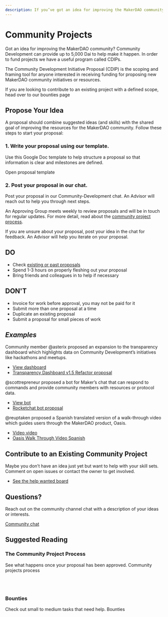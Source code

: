 ```yaml
---
description: If you’ve got an idea for improving the MakerDAO community coordination or resources, we can provide up to 5,000 Dai to help make it happen.
---
```


# Community Projects

Got an idea for improving the MakerDAO community? Community Development can provide up to 5,000 Dai to help make it happen. In order to fund projects we have a useful program called  CDIPs.

The Community Development Initiative Proposal (CDIP) is the scoping and framing tool for anyone interested in receiving funding for proposing new MakerDAO community initiatives or resources. 

<Callout icon="question" secondary>

If you are looking to contribute to an existing project with a defined scope, head over to our <Link to="/work-with-us/bounties">bounties page</Link>

</Callout>

## Propose Your Idea

A proposal should combine suggested ideas (and skills) with the shared goal of improving the resources for the MakerDAO community. Follow these steps to start your proposal:

<List>


<Box>

### 1. Write your proposal using our template.

Use this Google Doc template to help structure a proposal so that information is clear and milestones are defined.

<Link to="https://docs.google.com/document/d/1lF8mNuomrguIS3lnvqTomS4NdON40nuyKRbLS6ZkMoA/edit">Open proposal template</Link>

</Box>


<Box>

### 2. Post your proposal in our chat.

Post your proposal in our <Link to="https://chat.makerdao.com/channel/community-development">Community-Development chat</Link>. An Advisor will reach out to help you through next steps.

An Approving Group meets weekly to review proposals and will be in touch for regular updates. For more detail, read about the [community project process](./community-projects-process.md).

</Box>


</List>

<CTA icon="question_mark" secondary>

If you are unsure about your proposal, post your idea in the chat for feedback. An Advisor will help you iterate on your proposal.

</CTA>

<Accordion>

## **DO**

- Check [existing or past proposals](https://github.com/makerdao/community/issues?q=label%3ACDIP+)
- Spend 1-3 hours on properly fleshing out your proposal
- Bring friends and colleagues in to help if necessary

</Accordion>

<Accordion>

## **DON'T**

- Invoice for work before approval, you may not be paid for it
- Submit more than one proposal at a time
- Duplicate an existing proposal
- Submit a proposal for small pieces of work

</Accordion>

<Accordion>

## _Examples_

Community member @asterix proposed an expansion to the transparency dashboard which highlights data on Community Development’s initiatives like hackathons and meetups.

- [View dashboard](https://grants.makerdao.com/)
- [Transparency Dashboard v1.5 Refactor proposal](https://github.com/makerdao/community/issues/463)

@scottrepreneur proposed a bot for Maker’s chat that can respond to commands and provide community members with resources or protocol data.

- [View bot](https://chat.makerdao.com/channel/chakachat)
- [Rocketchat bot proposal](https://github.com/makerdao/community/issues/412)

@reuptaken proposed a Spanish translated version of a walk-through video which guides users through the MakerDAO product, Oasis.

- [Video video](https://www.youtube.com/watch?v=qsT7fAJi2Y8&feature=youtu.be)
- [Oasis Walk Through Video Spanish](https://github.com/makerdao/community/issues/499)

</Accordion>

## Contribute to an Existing Community Project

Maybe you don’t have an idea just yet but want to help with your skill sets. Comment on open issues or contact the owner to get involved.

- [See the help wanted board](https://github.com/makerdao/community/projects/2?card_filter_query=label%3A%22help+wanted%22)

## Questions?

Reach out on the community channel chat with a description of your ideas or interests.

[Community chat](https://chat.makerdao.com/channel/community-development)

## Suggested Reading

### The Community Project Process

See what happens once your proposal has been approved. <Link to="/community-projects-process.mdx">Community projects process</Link>

<br></br>

### Bounties

Check out small to medium tasks that need help. <Link to="/work-with-us/bounties/index.mdx">Bounties</Link>
